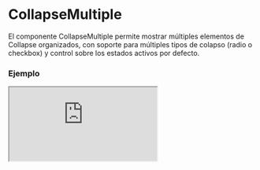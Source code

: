 # CollapseMultiple

El componente CollapseMultiple permite mostrar múltiples elementos de Collapse organizados, con soporte para múltiples tipos de colapso (radio o checkbox) y control sobre los estados activos por defecto.


### Ejemplo

<Iframe
  minHeightIframe="50vh"
  src="https://fenextjs-component-storybook.vercel.app/iframe.html?args=&id=collapse-multiple--index&viewMode=story"
/>

### Importacion

Para importar el componente CollapseMultiple, se puede hacer desde fenextjs

```tsx copy
import { CollapseMultiple } from "fenextjs";
```

### Parametros

| Parametro                | Tipo                                                      | Requerido | Default    | Descripcion                                                                                       |
| ------------------------ | --------------------------------------------------------- | --------- | ---------- | ------------------------------------------------------------------------------------------------- |
| items                    | Omit\<CollapseBaseProps, 'checkbox' \| 'name' \| 'id'\>[] | no        | []         | Lista de items que se mostrarán como componentes Collapse dentro de CollapseMultiple.             |
| defaultActive            | number \| number[]                                        | no        | []         | Índice(s) de los elementos que estarán activados por defecto.                                     |
| name                     | string                                                    | no        | ''         | Nombre del conjunto de Collapse, utilizado para agrupar los items.                                |
| type                     | 'radio' \| 'checkbox'                                     | no        | 'checkbox' | Determina si los items se comportarán como un conjunto de tipo 'radio' o 'checkbox'.              |
| useActiveForShowChildren | boolean                                                   | no        |            | Si está habilitado, el contenido solo se mostrará cuando los elementos de Collapse estén activos. |
| classNameMultiple        | string                                                    | no        | ''         | Clase CSS personalizada para el contenedor del componente CollapseMultiple.                       |
| className                | string                                                    | no        | ''         | Clase CSS personalizada para cada elemento Collapse dentro de CollapseMultiple.                   |

### Storybook

Para ver el storybook del componente lo puede hacer con este [link](https://fenextjs-component-storybook.vercel.app/?path=/story/collapse-multiple--index)

### Usos

- CollapseMultiple básico con varios Collapse

```tsx copy
<CollapseMultiple
  items={[
    { header: <h3>Encabezado 1</h3>, children: "Contenido del collapse 1" },
    { header: <h3>Encabezado 2</h3>, children: "Contenido del collapse 2" },
  ]}
/>
```

- CollapseMultiple con estado de 'radio'

```tsx copy
<CollapseMultiple
  type="radio"
  items={[
    { header: <h3>Encabezado 1</h3>, children: "Contenido del collapse 1" },
    { header: <h3>Encabezado 2</h3>, children: "Contenido del collapse 2" },
  ]}
/>
```

- CollapseMultiple con varios activos por defecto

```tsx copy
<CollapseMultiple
  defaultActive={[0, 1]}
  items={[
    { header: <h3>Encabezado 1</h3>, children: "Contenido del collapse 1" },
    { header: <h3>Encabezado 2</h3>, children: "Contenido del collapse 2" },
  ]}
/>
```
